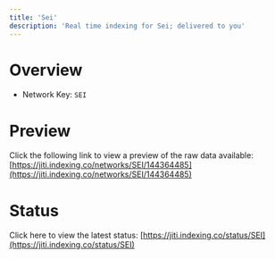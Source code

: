 ```yaml
---
title: 'Sei'
description: 'Real time indexing for Sei; delivered to you'
---
```


# Overview
- Network Key: `SEI`

# Preview
Click the following link to view a preview of the raw data available: [https://jiti.indexing.co/networks/SEI/144364485](https://jiti.indexing.co/networks/SEI/144364485)

# Status
Click here to view the latest status: [https://jiti.indexing.co/status/SEI](https://jiti.indexing.co/status/SEI)
